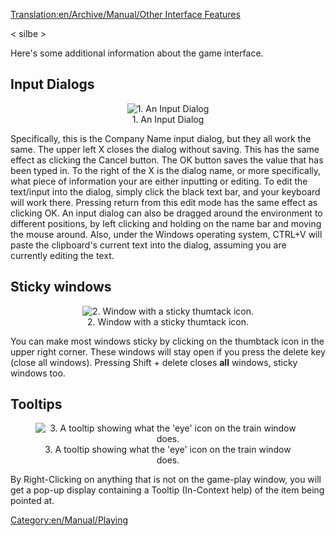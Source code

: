 [[Translation:en/Archive/Manual/Other Interface Features]]
[[Category:en/Manual/Playing]]

< silbe >

Here's some additional information about the game interface.

==Input Dialogs==
<center>[[File:en/Archive/Manual/Ottdin1.png|center|frame|1. An Input Dialog]]</center>
Specifically, this is the Company Name input dialog, but they all work the same. The upper left X closes the dialog without saving. This has the same effect as clicking the Cancel button. The OK button saves the value that has been typed in. To the right of the X is the dialog name, or more specifically, what piece of information your are either inputting or editing. To edit the text/input into the dialog, simply click the black text bar, and your keyboard will work there. Pressing return from this edit mode has the same effect as clicking OK. An input dialog can also be dragged around the environment to different positions, by left clicking and holding on the name bar and moving the mouse around. Also, under the Windows operating system, CTRL+V will paste the clipboard's current text into the dialog, assuming you are currently editing the text.

==Sticky windows==
<center>[[File:en/Archive/Manual/Sticky Thumbtack.png|center|frame|2. Window with a sticky thumtack icon.]]</center>
You can make most windows sticky by clicking on the thumbtack icon in the upper right corner. These windows will stay open if you press the delete key (close all windows). Pressing Shift + delete closes '''all''' windows, sticky windows too.

==Tooltips==
<center>[[File:en/Archive/Manual/Tooltip.png|center|frame|3. A tooltip showing what the 'eye' icon on the train window does.]]</center>
By Right-Clicking on anything that is not on the game-play window, you will get a pop-up display containing a Tooltip (In-Context help) of the item being pointed at.